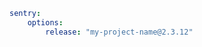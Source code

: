 ```yaml {filename:config/packages/sentry.yaml}
sentry:
    options:
        release: "my-project-name@2.3.12"
```
